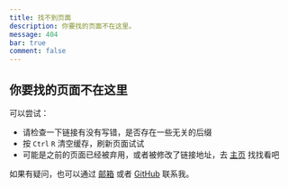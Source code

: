 ```yaml
---
title: 找不到页面
description: 你要找的页面不在这里。
message: 404
bar: true
comment: false
---
```


## 你要找的页面不在这里

可以尝试：

- 请检查一下链接有没有写错，是否存在一些无关的后缀
- 按 `Ctrl` `R` 清空缓存，刷新页面试试
- 可能是之前的页面已经被弃用，或者被修改了链接地址，去 [主页](/) 找找看吧

如果有疑问，也可以通过 [邮箱](mailto:liangfengning@foxmail.com) 或者 [GitHub](https://github.com/Lifeni-Space/Blog) 联系我。

